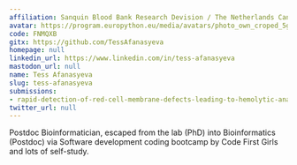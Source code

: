 ```yaml
---
affiliation: Sanquin Blood Bank Research Devision / The Netherlands Cancer Institute
avatar: https://program.europython.eu/media/avatars/photo_own_croped_5gtMslD.jpg
code: FNMQXB
gitx: https://github.com/TessAfanasyeva
homepage: null
linkedin_url: https://www.linkedin.com/in/tess-afanasyeva
mastodon_url: null
name: Tess Afanasyeva
slug: tess-afanasyeva
submissions:
- rapid-detection-of-red-cell-membrane-defects-leading-to-hemolytic-anaemias
twitter_url: null
---
```


Postdoc Bioinformatician, escaped from the lab (PhD) into Bioinformatics (Postdoc) via Software development coding bootcamp by Code First Girls and lots of self-study.
